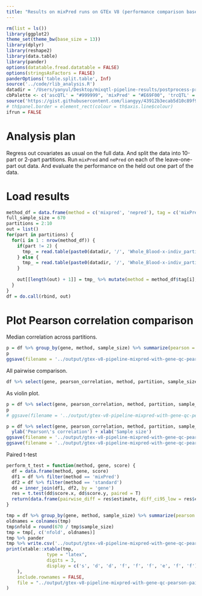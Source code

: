 ```yaml
---
title: "Results on mixPred runs on GTEx V8 (performance comparison based on held out test data) taking 1/n part of data for training"
---
```


```r
rm(list = ls())
library(ggplot2)
theme_set(theme_bw(base_size = 13))
library(dplyr)
library(reshape2)
library(data.table)
library(pander)
options(datatable.fread.datatable = FALSE)
options(stringsAsFactors = FALSE)
panderOptions('table.split.table', Inf)
source('../code/rlib_analysis.R')
datadir = '/Users/yanyul/Desktop/mixqtl-pipeline-results/postprocess-prediction'
cbPalette <- c('ascQTL' = "#999999", 'mixPred' = "#E69F00", 'trcQTL' = "#56B4E9", 'standard' = "#009E73", "#F0E442", "#0072B2", "#D55E00", "#CC79A7")
source('https://gist.githubusercontent.com/liangyy/43912b3ecab5d10c89f9d4b2669871c9/raw/3ca651cfa53ffccb8422f432561138a46e93710f/my_ggplot_theme.R')
# th$panel.border = element_rect(colour = th$axis.line$colour)
ifrun = FALSE
```

# Analysis plan

Regress out covariates as usual on the full data. 
And split the data into 10-part or 2-part partitions.
Run `mixPred` and `nePred` on each of the leave-one-part out data.
And evaluate the performance on the held out one part of the data.

# Load results

```r
method_df = data.frame(method = c('mixpred', 'nepred'), tag = c('mixPred', 'standard'))
full_sample_size = 670
partitions = 2:10
out = list()
for(part in partitions) {
  for(i in 1 : nrow(method_df)) {
    if(part != 2) {
      tmp_ = read.table(paste0(datadir, '/', 'Whole_Blood-x-indiv_partition-gtex_v8_whole_blood_partition_', part, '-performance-', method_df$method[i], '.txt.gz'), header = T, )
    } else {
      tmp_ = read.table(paste0(datadir, '/', 'Whole_Blood-x-indiv_partition-gtex_v8_whole_blood_partition_', part, '_old-performance-', method_df$method[i], '.txt.gz'), header = T, )
    }
    
    out[[length(out) + 1]] = tmp_ %>% mutate(method = method_df$tag[i], split = part, sample_size = ceiling(full_sample_size / part))
  }
}
df = do.call(rbind, out)
```

<!-- # QC -->

<!-- ```{r} -->
<!-- passed_genes = df %>% filter(method == 'standard') %>% group_by(gene, sample_size, partition) %>% summarize(min_cor = min(pearson_correlation)) %>% filter(min_cor > -100) %>% pull(gene) -->
<!-- ``` -->

# Plot Pearson correlation comparison

Median correlation across partitions.

```r
p = df %>% group_by(gene, method, sample_size) %>% summarize(pearson = median(pearson_correlation)) %>% select(gene, pearson, method, sample_size) %>% dcast(gene + sample_size ~ method, value.var = 'pearson') %>% ggplot(aes(x = standard, y = mixPred)) + geom_point(alpha = .3) + geom_density2d(color = 'gray') + geom_abline(slope = 1, intercept = 0, color = 'gray') + facet_wrap(~sample_size, labeller = label_both, ncol=4) + th2 + coord_equal()
p 
ggsave(filename = '../output/gtex-v8-pipeline-mixpred-with-gene-qc-pearson_new.png', height = 6, width = 8)
```

All pairwise comparison.

```r
df %>% select(gene, pearson_correlation, method, partition, sample_size) %>% dcast(gene + partition + sample_size ~ method , value.var = 'pearson_correlation') %>% ggplot(aes(x = standard, y = mixPred)) + geom_point(alpha = .2) + geom_density2d(color = 'gray') + geom_abline(slope = 1, intercept = 0, color = 'gray') + facet_wrap(~sample_size, labeller = label_both, ncol=4) + th2 + coord_equal()
```

As violin plot.

```r
p = df %>% select(gene, pearson_correlation, method, partition, sample_size) %>% ggplot(aes(x = method, y = pearson_correlation, fill = method)) + geom_violin() + geom_boxplot(width = .2) + facet_wrap(~sample_size, labeller = label_both) + th2 + scale_fill_manual(values = cbPalette) + theme(legend.position = 'bottom')
p 
# ggsave(filename = '../output/gtex-v8-pipeline-mixpred-with-gene-qc-pearson-violin_new.png', height = 4, width = 7)
```

```r
p = df %>% select(gene, pearson_correlation, method, partition, sample_size) %>% ggplot(aes(x = factor(sample_size), y = pearson_correlation, fill = method)) + geom_violin(position = position_dodge(width=0.8), alpha = 0.5) + geom_boxplot(width = .2, position = position_dodge(width=0.8), alpha = 0.5) + th + scale_fill_manual(values = cbPalette) + theme(legend.position = 'bottom') +
  ylab('Pearson\'s correlation') + xlab('Sample size')
ggsave(filename = '../output/gtex-v8-pipeline-mixpred-with-gene-qc-pearson-violin_new.png', height = 3, width = 6)
ggsave(filename = '../output/gtex-v8-pipeline-mixpred-with-gene-qc-pearson-violin_new.pdf', height = 3, width = 6)
```


Paired t-test

```r
perform_t_test = function(method, gene, score) {
  df = data.frame(method, gene, score)
  df1 = df %>% filter(method == 'mixPred') 
  df2 = df %>% filter(method == 'standard') 
  dd = inner_join(df1, df2, by = 'gene')
  res = t.test(dd$score.x, dd$score.y, paired = T)
  return(data.frame(pairwise_diff = res$estimate, diff_ci95_low = res$conf.int[1], diff_ci95_high = res$conf.int[2], pval = res$p.value, median_mixpred = median(dd$score.x), median_standard = median(dd$score.y)))
}
```

```r
tmp = df %>% group_by(gene, method, sample_size) %>% summarize(pearson = median(pearson_correlation)) %>% select(gene, pearson, method, sample_size) %>% ungroup() %>% group_by(sample_size) %>% do(perform_t_test(.$method, .$gene, .$pearson))
oldnames = colnames(tmp)
tmp$nfold = round(670 / tmp$sample_size)
tmp = tmp[, c('nfold', oldnames)]
tmp %>% pander
tmp %>% write.csv('../output/gtex-v8-pipeline-mixpred-with-gene-qc-pearson-pairwise-ttest.csv', quote = F)
print(xtable::xtable(tmp, 
               type = "latex",
               digits = 3,
               display = c('s', 'd', 'd', 'f', 'f', 'f', 'e', 'f', 'f')
    ),
    include.rownames = FALSE,
    file = "../output/gtex-v8-pipeline-mixpred-with-gene-qc-pearson-pairwise-ttest.tex"
)
```

<!-- Sample size comparison -->

<!-- ```{r} -->
<!-- # two_cols = as.character(unique(df$sample_size)) -->
<!-- p = df %>% select(gene, pearson_correlation, method, partition, sample_size) %>% mutate(sample_size = paste('sample size =', sample_size)) %>% group_by(gene, sample_size, method) %>% summarize(pearson = median(pearson_correlation)) %>% dcast(gene + method ~ sample_size, value.var = 'pearson') %>% ggplot(aes(x = `sample size = 335`, y = `sample size = 603`)) + geom_point(alpha = .2) + geom_density2d(color = 'gray') + geom_abline(slope = 1, intercept = 0, color = 'gray') + facet_wrap(~method) + th -->
<!-- p -->
<!-- ggsave(filename = '../output/gtex-v8-pipeline-mixpred-with-gene-qc-pearson-2_new.png', height = 4, width = 7) -->
<!-- ``` -->